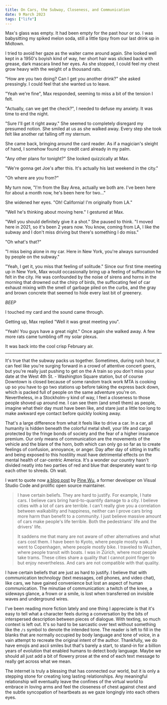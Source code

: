 ```yaml
---
title: On Cars, the Subway, Closeness, and Communication
date: 9 March 2023
tags: ["life"]
---
```


Max's glass was empty. It had been empty for the past hour or so.
I was babysitting my spiked melon soda, still a little tipsy from our last drink
up in Midtown.

I tried to avoid her gaze as the waiter came around again. She looked well
kept in a 1950's boyish kind of way, her short hair was slicked back with grease, dark mascara lined
her eyes. As she stopped, I could feel my chest grow heavy with the weight of a thousand rats.

"How are you two doing? Can I get you another drink?" she asked pressingly.
I could feel that she wanted us to leave.

"Yeah we're fine", Max responded, seeming to miss a bit of the tension I felt.

"Actually, can we get the check?", I needed to defuse my anxiety.
It was time to end the night.

"Sure I'll get it right away." She seemed to completely disregard my presumed notion.
She smiled at us as she walked away. Every step she took felt like another
rat falling off my sternum.

She came back, bringing around the card reader.
As if a magician's sleight of hand, I somehow found my credit card already in my palm.

"Any other plans for tonight?" She looked quizzically at Max.

"We're gonna get Joe's after this. It's actually his last weekend in the city."

"Oh where are you from?"

My turn now, "I'm from the Bay Area, actually we both are. I've been here for
about a month now, he's been here for two..."

She widened her eyes. "Oh! California! I'm originally from LA."

"Well he's thinking about moving here." I gestured at Max.

"Well you should definitely give it a shot." She paused to think.
"I moved here in 2021, so it's been 2 years now. You know, coming from LA, I like
the subway and I don't miss driving but there's something I do miss."

"Oh what's that?"

"I miss being alone in my car. Here in New York, you're always surrounded by people
on the subway."

"Yeah, I get it, you miss that feeling of solitude." Since our first time meeting
up in New York, Max would occasionally bring up a feeling of suffocation he felt in the city.
He was confounded by the noise of sirens and horns in the morning that drowned out
the chirp of birds, the suffocating feel of car exhaust mixing with the smell of garbage piled on the curbs, and
the gray and brown concrete that seemed to hide every last bit of greenery.

_BEEP_

I touched my card and the sound came through.

Getting up, Max replied "Well it was great meeting you".

"Yeah! You guys have a great night." Once again she walked away. A few more
rats came tumbling off my solar plexus.

It was back into the cool crisp February air.

---

It's true that the subway packs us together. Sometimes, during rush hour, it can
feel like you're surging forward in a crowd of attentive concert goers,
but you're really just pushing to get on the A train so you don't miss
your date at the West 4th St. - Washington Square station, but of course Downtown is
closed because of some random track work MTA is cooking up so you have to go
two stations up before taking the express back down, which is packed full of people
on the same adventure you're on.
Nevertheless, in a Stockholm-y kind of way, I feel a closeness to those people shoved up around me.
I can see them (and smell them) as people, imagine what their day must have been like, and stare just
a little too long to make awkward eye contact before quickly looking away.

That's a large difference from what it feels like to drive a car.
In a car, all humanity is hidden beneath the colorful metal shell, your life and cargo
protected by the fringe bonds of society and the fear of a higher insurance premium.
Our only means of communication are the movements of the vehicle and the blare of
the horn, both which can only go so far as to create feelings of confusion, annoyance, or anger.
Day after day of sitting in traffic and being exposed to this hostility must have
detrimental effects on the mental health of car-centric America.
It's a wonder our country hasn't divided neatly into two parties of red and blue that desperately want
to rip each other to shreds. Oh wait.

I want to quote now [a blog post](https://blog.matsu.io/on-leaving#why-leave) by [Pine Wu](https://blog.matsu.io/about), 
a former developer on Visual Studio Code and prolific open source maintainer.

> I have certain beliefs. They are hard to justify. For example, I hate cars.
> I believe cars bring hard-to-quantify damage to a city.
> I believe cities with a lot of cars are terrible.
> I can't really give you a correlation between walkability and happiness, neither can I prove cars bring more harm than benefit to a community.
> I just believe massive amount of cars make people's life terrible. Both the pedestrians' life and the drivers' life.
>
> It saddens me that many are not aware of other alternatives and what cars cost them.
> I have been to Kyoto, where people mostly walk.
> I went to Copenhagen, where people mostly bike.
> I traveled to Wuzhen, where people transit with boats.
> I was in Zürich, where most people take trams.
> These cities share a quality that I cannot point finger to but enjoy nevertheless.
> And cars are not compatible with that quality.

I have certain beliefs that are just as hard to justify.
I believe that with communication technology (text messages, cell phones, and video chat), like cars, 
we have gained convenience but lost an aspect of human communication.
The minutiae of communication: a twitch of the knee, a sideways glance, a frown or a smile, is lost 
when transferred on invisible waves and underground wires.

I've been reading more fiction lately and one thing I appreciate is that it's easy
to tell what a character feels during a conversation by the bits of interspersed 
description between pieces of dialogue. With texting, so much context is left out.
It's so hard to be sarcastic over text without something like the `/s` symbol to 
denote the intended tone. The reader is left to fill in the blanks that are
normally occupied by body language and tone of voice, in a vain attempt to
recreate the original intent of the author.
Thankfully, we do have emojis and ascii smiles but that's barely a start, to stand-in for a billion years
of evolution that enabled humans to detect body language.
Maybe we should all just add a bit of flowery prose at the end of each text message
to really get across what we mean.

The internet is truly a blessing that has connected our world, but it is 
only a stepping stone for creating long lasting relationships.
Any meaningful relationship will eventually leave the confines of the virtual world
to embrace in loving arms and feel the closeness of chest against chest and 
the subtle syncopation of heartbeats as we gaze longingly into each others eyes.
